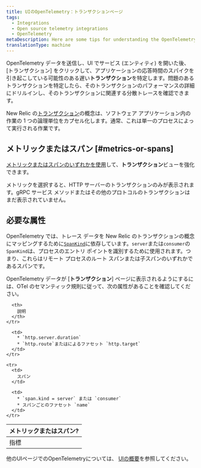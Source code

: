 ```yaml
---
title: UIのOpenTelemetry：トランザクションページ
tags:
  - Integrations
  - Open source telemetry integrations
  - OpenTelemetry
metaDescription: Here are some tips for understanding the OpenTelemetry Transactions page in the New Relic UI.
translationType: machine
---
```


OpenTelemetry データを送信し、UI でサービス (エンティティ) を開いた後、\[トランザクション] をクリックして、アプリケーションの応答時間のスパイクを引き起こしている可能性のある遅い**トランザクション**を特定します。問題のあるトランザクションを特定したら、そのトランザクションのパフォーマンスの詳細にドリルインし、そのトランザクションに関連する分散トレースを確認できます。

New Relic の[トランザクション](/docs/apm/transactions/intro-transactions/transactions-new-relic-apm#txn-defined)の概念は、ソフトウェア アプリケーション内の作業の 1 つの論理単位をカプセル化します。通常、これは単一のプロセスによって実行される作業です。

## メトリックまたはスパン [#metrics-or-spans]

[メトリックまたはスパンのいずれかを使用](https://docs.newrelic.com/docs/more-integrations/open-source-telemetry-integrations/opentelemetry/view-your-data/opentelemetry-find-entities/#metric-span-toggle)して、**トランザクション**ビューを強化できます。

<Callout variant="important">
  メトリックを選択すると、HTTP サーバーのトランザクションのみが表示されます。gRPC サービス メソッドまたはその他のプロトコルのトランザクションはまだ表示されていません。
</Callout>

## 必要な属性

OpenTelemetry では、トレース データを New Relic のトランザクションの概念にマッピングするために[`SpanKind`](https://github.com/open-telemetry/opentelemetry-specification/blob/main/specification/trace/api.md#spankind)に依存しています。`server`または`consumer`の`SpanKind`は、プロセスのエントリ ポイントを識別するために使用されます。つまり、これらはリモート プロセスのルート スパンまたは子スパンのいずれかであるスパンです。

OpenTelemetry データが \[**トランザクション**] ページに表示されるようにするには、OTel のセマンティック規則に従って、次の属性があることを確認してください。

<table>
  <thead>
    <tr>
      <th style={{ width: "200px" }}>
        メトリックまたはスパン?
      </th>

      <th>
        説明
      </th>
    </tr>
  </thead>

  <tbody>
    <tr>
      <td>
        指標
      </td>

      <td>
        * `http.server.duration`
        * `http.route`またはによるファセット `http.target`
      </td>
    </tr>

    <tr>
      <td>
        スパン
      </td>

      <td>
        * `span.kind = server` または `consumer`
        * スパンごとのファセット `name`
      </td>
    </tr>
  </tbody>
</table>

他のUIページでのOpenTelemetryについては、 [UIの概要](/docs/more-integrations/open-source-telemetry-integrations/opentelemetry/view-your-data/opentelemetry-view-your-data)を参照してください。